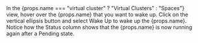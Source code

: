 
<Flow id="wakeup-manual-ui">
  <Step>
    In the <NavStep>{props.name === "virtual cluster" ? "Virtual Clusters" : "Spaces"}</NavStep> view, hover over the {props.name} that you want to wake up.
  </Step>
  <Step>
    Click on the vertical ellipsis button and select <Label>Wake Up</Label> to wake up the {props.name}.
  </Step>
  <Step>
    Notice how the <Label>Status</Label> column shows that the {props.name} is now running again after a <Label>Pending</Label> state.
  </Step>
</Flow>
